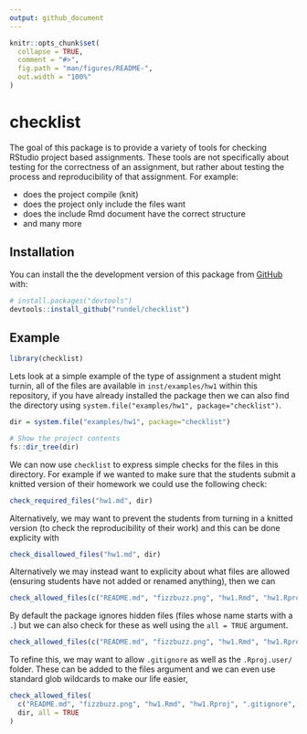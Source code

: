 ```yaml
---
output: github_document
---
```


<!-- README.md is generated from README.Rmd. Please edit that file -->

```r
knitr::opts_chunk$set(
  collapse = TRUE,
  comment = "#>",
  fig.path = "man/figures/README-",
  out.width = "100%"
)
```

# checklist

<!-- badges: start -->
<!-- badges: end -->

The goal of this package is to provide a variety of tools for checking RStudio project based assignments. These tools are not specifically about testing for the correctness of an assignment, but rather about testing the process and reproducibility of that assignment. For example: 

* does the project compile (knit)
* does the project only include the files want
* does the include Rmd document have the correct structure
* and many more


## Installation

<!--
You can install the released version of checklist from [CRAN](https://CRAN.R-project.org) with:

``` r
install.packages("checklist")
```
-->

You can install the the development version of this package from [GitHub](https://github.com/) with:

``` r
# install.packages("devtools")
devtools::install_github("rundel/checklist")
```

## Example

```r
library(checklist)
```

Lets look at a simple example of the type of assignment a student might turnin, all of the files are available in `inst/examples/hw1` within this repository, if you have already installed the package then we can also find the directory using `system.file("examples/hw1", package="checklist")`.

```r
dir = system.file("examples/hw1", package="checklist")

# Show the project contents
fs::dir_tree(dir)
```

We can now use `checklist` to express simple checks for the files in this directory. For example if we wanted to make sure that the students submit a knitted version of their homework we could use the following check:

```r
check_required_files("hw1.md", dir)
```

Alternatively, we may want to prevent the students from turning in a knitted version (to check the reproducibility of their work) and this can be done explicity with

```r
check_disallowed_files("hw1.md", dir)
```

Alternatively we may instead want to explicity about what files are allowed (ensuring students have not added or renamed anything), then we can

```r
check_allowed_files(c("README.md", "fizzbuzz.png", "hw1.Rmd", "hw1.Rproj"), dir)
```

By default the package ignores hidden files (files whose name starts with a `.`) but we can also check for these as well using the `all = TRUE` argument.

```r
check_allowed_files(c("README.md", "fizzbuzz.png", "hw1.Rmd", "hw1.Rproj"), dir, all = TRUE)
```

To refine this, we may want to allow `.gitignore` as well as the `.Rproj.user/` folder. These can be added to the files argument and we can even use standard glob wildcards to make our life easier,

```r
check_allowed_files(
  c("README.md", "fizzbuzz.png", "hw1.Rmd", "hw1.Rproj", ".gitignore", ".Rproj.user/*"), 
  dir, all = TRUE
)
```


